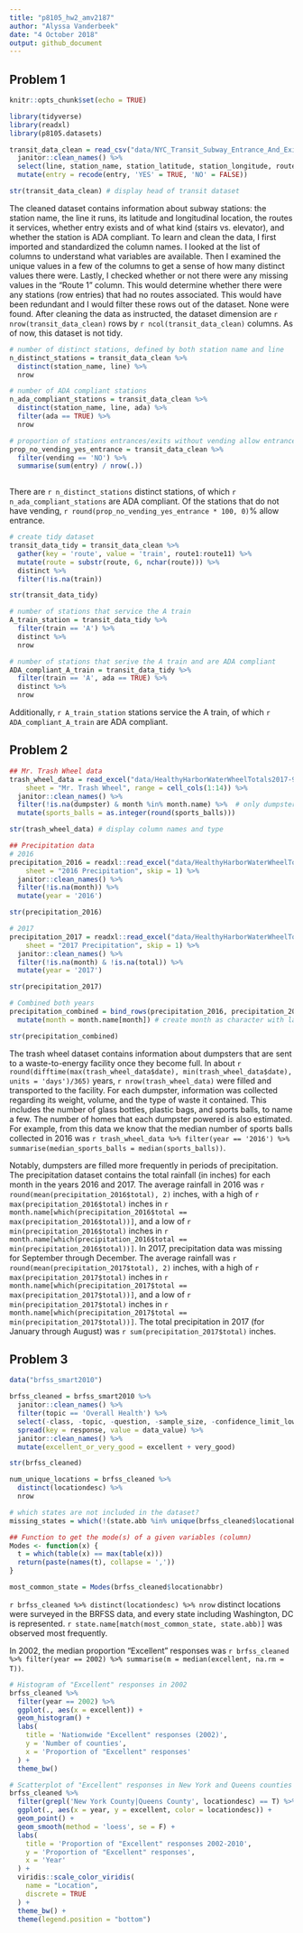 ```yaml
---
title: "p8105_hw2_amv2187"
author: "Alyssa Vanderbeek"
date: "4 October 2018"
output: github_document
---
```


## Problem 1


```r
knitr::opts_chunk$set(echo = TRUE)

library(tidyverse)
library(readxl)
library(p8105.datasets)

```

```r
transit_data_clean = read_csv("data/NYC_Transit_Subway_Entrance_And_Exit_Data.csv") %>%
  janitor::clean_names() %>%
  select(line, station_name, station_latitude, station_longitude, route1:route11, entry, vending, entrance_type, ada) %>%
  mutate(entry = recode(entry, 'YES' = TRUE, 'NO' = FALSE))

str(transit_data_clean) # display head of transit dataset
```

The cleaned dataset contains information about subway stations: the station name, the line it runs, its latitude and longitudinal location, the routes it services, whether entry exists and of what kind (stairs vs. elevator), and whether the station is ADA compliant. To learn and clean the data, I first imported and standardized the column names. I looked at the list of columns to understand what variables are available. Then I examined the unique values in a few of the columns to get a sense of how many distinct values there were. Lastly, I checked whether or not there were any missing values in the "Route 1" column. This would determine whether there were any stations (row entries) that had no routes associated. This would have been redundant and I would filter these rows out of the dataset. None were found. After cleaning the data as instructed, the dataset dimension are `r nrow(transit_data_clean)` rows by `r ncol(transit_data_clean)` columns. As of now, this dataset is not tidy.

```r
# number of distinct stations, defined by both station name and line
n_distinct_stations = transit_data_clean %>%
  distinct(station_name, line) %>%
  nrow

# number of ADA compliant stations
n_ada_compliant_stations = transit_data_clean %>%
  distinct(station_name, line, ada) %>%
  filter(ada == TRUE) %>%
  nrow

# proportion of stations entrances/exits without vending allow entrance
prop_no_vending_yes_entrance = transit_data_clean %>%
  filter(vending == 'NO') %>%
  summarise(sum(entry) / nrow(.))
  
```

There are `r n_distinct_stations` distinct stations, of which `r n_ada_compliant_stations` are ADA compliant. Of the stations that do not have vending, `r round(prop_no_vending_yes_entrance * 100, 0)`% allow entrance.

```r
# create tidy dataset
transit_data_tidy = transit_data_clean %>%
  gather(key = 'route', value = 'train', route1:route11) %>%
  mutate(route = substr(route, 6, nchar(route))) %>%
  distinct %>%
  filter(!is.na(train))

str(transit_data_tidy)

# number of stations that service the A train
A_train_station = transit_data_tidy %>%
  filter(train == 'A') %>%
  distinct %>%
  nrow

# number of stations that serive the A train and are ADA compliant
ADA_compliant_A_train = transit_data_tidy %>%
  filter(train == 'A', ada == TRUE) %>%
  distinct %>%  
  nrow
```

Additionally, `r A_train_station` stations service the A train, of which `r ADA_compliant_A_train` are ADA compliant.

## Problem 2

```r
## Mr. Trash Wheel data
trash_wheel_data = read_excel("data/HealthyHarborWaterWheelTotals2017-9-26.xlsx", 
    sheet = "Mr. Trash Wheel", range = cell_cols(1:14)) %>%
  janitor::clean_names() %>%
  filter(!is.na(dumpster) & month %in% month.name) %>%  # only dumpster-specific rows; i.e. dumpster number specified and row values are not totals
  mutate(sports_balls = as.integer(round(sports_balls)))

str(trash_wheel_data) # display column names and type

## Precipitation data
# 2016
precipitation_2016 = readxl::read_excel("data/HealthyHarborWaterWheelTotals2017-9-26.xlsx", 
    sheet = "2016 Precipitation", skip = 1) %>%
  janitor::clean_names() %>%
  filter(!is.na(month)) %>%
  mutate(year = '2016')

str(precipitation_2016)

# 2017
precipitation_2017 = readxl::read_excel("data/HealthyHarborWaterWheelTotals2017-9-26.xlsx", 
    sheet = "2017 Precipitation", skip = 1) %>%
  janitor::clean_names() %>%
  filter(!is.na(month) & !is.na(total)) %>%
  mutate(year = '2017')

str(precipitation_2017)

# Combined both years
precipitation_combined = bind_rows(precipitation_2016, precipitation_2017) %>%
  mutate(month = month.name[month]) # create month as character with labels January through December

str(precipitation_combined)
```

The trash wheel dataset contains information about dumpsters that are sent to a waste-to-energy facility once they become full. In about `r round(difftime(max(trash_wheel_data$date), min(trash_wheel_data$date), units = 'days')/365)` years, `r nrow(trash_wheel_data)` were filled and transported to the facility. For each dumpster, information was collected regarding its weight, volume, and the type of waste it contained. This includes the number of glass bottles, plastic bags, and sports balls, to name a few. The number of homes that each dumpster powered is also estimated. For example, from this data we know that the median number of sports balls collected in 2016 was `r trash_wheel_data %>% filter(year == '2016') %>% summarise(median_sports_balls = median(sports_balls))`. 

Notably, dumpsters are filled more frequently in periods of precipitation. The precipitation dataset contains the total rainfall (in inches) for each month in the years 2016 and 2017. The average rainfall in 2016 was `r round(mean(precipitation_2016$total), 2)` inches, with a high of `r max(precipitation_2016$total)` inches in `r month.name[which(precipitation_2016$total == max(precipitation_2016$total))]`, and a low of `r min(precipitation_2016$total)` inches in `r month.name[which(precipitation_2016$total == min(precipitation_2016$total))]`. In 2017, precipitation data was missing for September through December. The average rainfall was `r round(mean(precipitation_2017$total), 2)` inches, with a high of `r max(precipitation_2017$total)` inches in `r month.name[which(precipitation_2017$total == max(precipitation_2017$total))]`, and a low of `r min(precipitation_2017$total)` inches in `r month.name[which(precipitation_2017$total == min(precipitation_2017$total))]`. The total precipitation in 2017 (for January through August) was `r sum(precipitation_2017$total)` inches.


## Problem 3

```r
data("brfss_smart2010") 

brfss_cleaned = brfss_smart2010 %>%
  janitor::clean_names() %>%
  filter(topic == 'Overall Health') %>%
  select(-class, -topic, -question, -sample_size, -confidence_limit_low:-geo_location) %>%
  spread(key = response, value = data_value) %>%
  janitor::clean_names() %>%
  mutate(excellent_or_very_good = excellent + very_good)

str(brfss_cleaned)
```

```r
num_unique_locations = brfss_cleaned %>%
  distinct(locationdesc) %>%
  nrow

# which states are not included in the dataset?
missing_states = which(!(state.abb %in% unique(brfss_cleaned$locationabbr)))

## Function to get the mode(s) of a given variables (column)
Modes <- function(x) {
  t = which(table(x) == max(table(x)))
  return(paste(names(t), collapse = ','))
}

most_common_state = Modes(brfss_cleaned$locationabbr)
```

`r brfss_cleaned %>% distinct(locationdesc) %>% nrow` distinct locations were surveyed in the BRFSS data, and every state including Washington, DC is represented. `r state.name[match(most_common_state, state.abb)]` was observed most frequently. 

In 2002, the median proportion "Excellent" responses was `r brfss_cleaned %>% filter(year == 2002) %>% summarise(m = median(excellent, na.rm = T))`.

```r
# Histogram of "Excellent" responses in 2002
brfss_cleaned %>%
  filter(year == 2002) %>%
  ggplot(., aes(x = excellent)) +
  geom_histogram() +
  labs(
    title = 'Nationwide "Excellent" responses (2002)',
    y = 'Number of counties',
    x = 'Proportion of "Excellent" responses'
  ) +
  theme_bw()

# Scatterplot of "Excellent" responses in New York and Queens counties 2002-2010
brfss_cleaned %>%
  filter(grepl('New York County|Queens County', locationdesc) == T) %>%
  ggplot(., aes(x = year, y = excellent, color = locationdesc)) +
  geom_point() +
  geom_smooth(method = 'loess', se = F) +
  labs(
    title = 'Proportion of "Excellent" responses 2002-2010',
    y = 'Proportion of "Excellent" responses',
    x = 'Year'
  ) +
  viridis::scale_color_viridis(
    name = "Location",
    discrete = TRUE
  ) +
  theme_bw() +
  theme(legend.position = "bottom")
```


